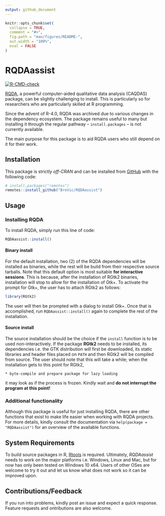 ```yaml
---
output: github_document
---
```


<!-- README.md is generated from README.Rmd. Please edit that file -->

```r
knitr::opts_chunk$set(
  collapse = TRUE,
  comment = "#>",
  fig.path = "man/figures/README-",
  out.width = "100%",
  eval = FALSE
)
```

# RQDAassist

<!-- badges: start -->

[![R-CMD-check](https://github.com/BroVic/RQDAassist/workflows/R-CMD-check/badge.svg)](https://github.com/BroVic/RQDAassist/actions)

<!-- badges: end -->

[RQDA](http://rqda.r-forge.r-project.org/), a powerful computer-aided qualitative data analysis (CAQDAS) package, can be slightly challenging to install. This is particularly so for researchers who are particularly skilled at R programming.

Since the advent of R-4.0, RQDA was archived due to various changes in the dependency ecosystem. The package remains useful to many but installing it through the regular pathway -- `install.packages` -- is not currently available.

The main purpose for this package is to aid RQDA users who still depend on it for their work.

## Installation
This package is strictly *off-CRAN* and can be installed from [GitHub](https://github.com/BroVic/RQDAassist) with the following code:

```r
# install.packages("remotes")
remotes::install_github("BroVic/RQDAassist")
```

## Usage
### Installing RQDA
To install RQDA, simply run this line of code:

```r
RQDAassist::install()
```

#### Binary install
For the default installation, two (2) of the RQDA dependencies will be installed as binaries, while the rest will be build from their respective source tarballs. Note that this default option is most suitable **for interactive sessions**. This is because, after the installation of RGtk2 binaries, installation will stop to allow for the installation of Gtk+. To activate the prompt for Gtk+, the user has to attach RGtk2 as follows:

```r
library(RGtk2)
```

The user will then be prompted with a dialog to install Gtk+. Once that is accomplished, run `RQDAassist::install()` again to complete the rest of the installation.

#### Source install
The source installation should be the choice if the `install` function is to be used non-interactively. If the package **RGtk2** needs to be installed, its dependencies i.e. the GTK distribution will first be downloaded, its static libraries and header files placed on `PATH` and then RGtk2 will be compiled from source. The user should note that this will take a while; when the installation gets to this point for RGtk2,

    * byte-compile and prepare package for lazy loading

it may look as if the process is frozen. Kindly wait and **do not interrupt the program at this point!**

### Additional functionality
Although this package is useful for just installing RQDA, there are other functions that exist to make life easier when working with RQDA projects. For more details, kindly consult the documentation via `help(package = "RQDAassist")` for an overview of the available functions.

## System Requirements
To build source packages in R, [Rtools](https://cran.r-project.org/bin/windows/Rtools/) is required. Ultimately, *RQDAassist* needs to work on the major platforms i.e. Windows, Linux and Mac, but for now has only been tested on Windows 10 x64. Users of other OSes are welcome to try it out and let us know what does not work so it can be improved upon.

## Contributions/Feedback
If you run into problems, kindly post an issue and expect a quick response. Feature requests and ontributions are also welcome.
